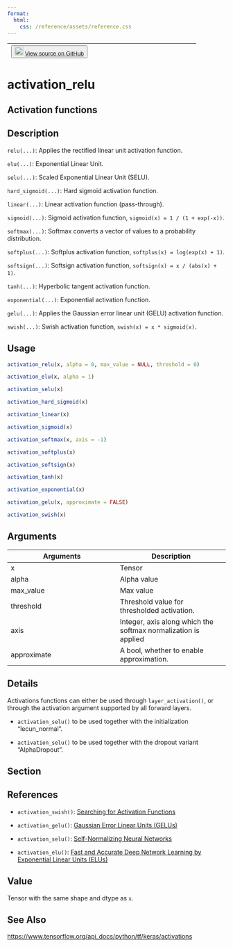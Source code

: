 ```yaml
---
format:
  html:
    css: /reference/assets/reference.css
---
```


| <button class="button"> ![](/reference/assets/GitHub-Mark-32px.png){width="20"} [View source on GitHub](https://github.com/rstudio/keras//blob/main/R/activations.R#L30) </button> |
|:------------------------------:|:--------------------------------------:|

# activation_relu

## Activation functions

## Description

`relu(...)`: Applies the rectified linear unit activation function. 

`elu(...)`: Exponential Linear Unit. 

`selu(...)`: Scaled Exponential Linear Unit (SELU). 

`hard_sigmoid(...)`: Hard sigmoid activation function. 

`linear(...)`: Linear activation function (pass-through). 

`sigmoid(...)`: Sigmoid activation function, `sigmoid(x) = 1 / (1 + exp(-x))`. 

`softmax(...)`: Softmax converts a vector of values to a probability distribution. 

`softplus(...)`: Softplus activation function, `softplus(x) = log(exp(x) + 1)`. 

`softsign(...)`: Softsign activation function, `softsign(x) = x / (abs(x) + 1)`. 

`tanh(...)`: Hyperbolic tangent activation function. 

`exponential(...)`: Exponential activation function. 

`gelu(...)`: Applies the Gaussian error linear unit (GELU) activation function. 

`swish(...)`: Swish activation function, `swish(x) = x * sigmoid(x)`. 


## Usage
```r
activation_relu(x, alpha = 0, max_value = NULL, threshold = 0) 

activation_elu(x, alpha = 1) 

activation_selu(x) 

activation_hard_sigmoid(x) 

activation_linear(x) 

activation_sigmoid(x) 

activation_softmax(x, axis = -1) 

activation_softplus(x) 

activation_softsign(x) 

activation_tanh(x) 

activation_exponential(x) 

activation_gelu(x, approximate = FALSE) 

activation_swish(x) 
```

## Arguments
|Arguments|Description|
|---|---|
| x | Tensor |
| alpha | Alpha value |
| max_value | Max value |
| threshold | Threshold value for thresholded activation. |
| axis | Integer, axis along which the softmax normalization is applied |
| approximate | A bool, whether to enable approximation. |

## Details

Activations functions can either be used through `layer_activation()`, or through the activation argument supported by all forward layers. 

- `activation_selu()` to be used together with the initialization "lecun_normal". 

- `activation_selu()` to be used together with the dropout variant "AlphaDropout". 

## Section

## References

- `activation_swish()`: [Searching for Activation Functions](https://arxiv.org/abs/1710.05941)

- `activation_gelu()`: [Gaussian Error Linear Units (GELUs)](https://arxiv.org/abs/1606.08415)

- `activation_selu()`: [Self-Normalizing Neural Networks](https://arxiv.org/abs/1706.02515)

- `activation_elu()`: [Fast and Accurate Deep Network Learning by Exponential Linear Units (ELUs)](https://arxiv.org/abs/1511.07289)

## Value
Tensor with the same shape and dtype as `x`. 



## See Also
[https://www.tensorflow.org/api_docs/python/tf/keras/activations](https://www.tensorflow.org/api_docs/python/tf/keras/activations)

